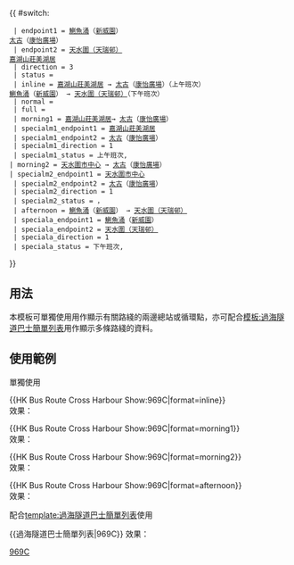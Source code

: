 {{Error|錯誤：此模板已停用。請見[[Template:HK Bus Route Cross Harbour/doc]]。}}{{ #switch: {{{format|}}}
  | endpoint1 = [[鰂魚涌]]（[[新威園]]）<br/>[[太古站|太古]]（[[康怡廣場]]）
  | endpoint2 = [[天瑞巴士總站|天水圍（天瑞邨）]]<br/>[[嘉湖山莊#美湖居（第6期）|嘉湖山莊美湖居]]
  | direction = 3
  | status = {{HK Bus Status|P}}
  | inline = [[嘉湖山莊#美湖居（第6期）|嘉湖山莊美湖居]] → [[太古站|太古]]（[[康怡廣場]]）（上午班次）<br>[[鰂魚涌]]（[[新威園]]） → [[天瑞巴士總站|天水圍（天瑞邨）]]（下午班次）
  | normal =
  | full =
  | morning1 = [[嘉湖山莊#美湖居（第6期）|嘉湖山莊美湖居]]→ [[太古站|太古]]（[[康怡廣場]]）
  | specialm1_endpoint1 = [[嘉湖山莊#美湖居（第6期）|嘉湖山莊美湖居]]
  | specialm1_endpoint2 = [[太古站|太古]]（[[康怡廣場]]）
  | specialm1_direction = 1
  | specialm1_status = 上午班次,{{HK Bus Status|M}}
 | morning2 = [[天水圍市中心公共運輸交匯處|天水圍市中心]] → [[太古站|太古]]（[[康怡廣場]]）
 | specialm2_endpoint1 = [[天水圍市中心公共運輸交匯處|天水圍市中心]]
  | specialm2_endpoint2 = [[太古站|太古]]（[[康怡廣場]]）
  | specialm2_direction = 1
  | specialm2_status = {{HK Bus Status|ST}}，{{HK Bus Status|M}}
  | afternoon = [[鰂魚涌]]（[[新威園]]） → [[天瑞巴士總站|天水圍（天瑞邨）]]
  | speciala_endpoint1 = [[鰂魚涌]]（[[新威園]]）
  | speciala_endpoint2 = [[天瑞巴士總站|天水圍（天瑞邨）]]
  | speciala_direction = 1
  | speciala_status = 下午班次,{{HK Bus Status|A}}
}}<noinclude>
==用法==
本模板可單獨使用用作顯示有關路綫的兩邊總站或循環點，亦可配合[[模板:過海隧道巴士簡單列表]]用作顯示多條路綫的資料。

==使用範例==
;單獨使用
<nowiki>{{HK Bus Route Cross Harbour Show:969C|format=inline}}</nowiki><br>
效果：{{HK Bus Route Cross Harbour Show:969C|format=inline}}

<nowiki>{{HK Bus Route Cross Harbour Show:969C|format=morning1}}</nowiki><br>
效果：{{HK Bus Route Cross Harbour Show:969C|format=morning1}}

<nowiki>{{HK Bus Route Cross Harbour Show:969C|format=morning2}}</nowiki><br>
效果：{{HK Bus Route Cross Harbour Show:969C|format=morning2}}

<nowiki>{{HK Bus Route Cross Harbour Show:969C|format=afternoon}}</nowiki><br>
效果：{{HK Bus Route Cross Harbour Show:969C|format=afternoon}}

;配合[[template:過海隧道巴士簡單列表]]使用
<nowiki>{{過海隧道巴士簡單列表|969C}}</nowiki>
效果：{{過海隧道巴士簡單列表|969C}}
[[Category:過海隧道巴士路線模板|969C]]</noinclude>
